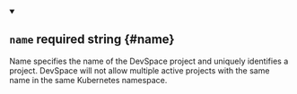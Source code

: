 
<details className="config-field" data-expandable="false" open>
<summary>

## `name` <span class="config-field-required" data-required="true">required</span> <span class="config-field-type">string</span> <span class="config-field-default"></span> <span class="config-field-enum"></span> {#name}

Name specifies the name of the DevSpace project and uniquely identifies a project.
DevSpace will not allow multiple active projects with the same name in the same Kubernetes namespace.

</summary>



</details>
